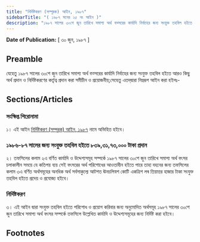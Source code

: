 ```yaml
---
title: "নির্দিষ্টকরণ (সম্পূরক) আইন, ১৯৮৭"
sidebarTitle: "( ১৯৮৭ সনের ২৫ নং আইন )"
description: "১৯৮৭ সালের ৩০শে জুন তারিখে সমাপ্য অর্থ বত্সরের কার্যাদি নির্বাহের জন্য সংযুক্ত তহবিল হইতে আরও কিছু অর্থ প্রদান ও নির্দিষ্টকরণের কর্তৃত্ব প্রদানের জন্য প্রণীত আইন৷"
---
```


**Date of Publication:** [ ৩০ জুন, ১৯৮৭ ]

## Preamble

যেহেতু ১৯৮৭ সালের ৩০শে জুন তারিখে সমাপ্য অর্থ বত্সরের কার্যাদি নির্বাহের জন্য সংযুক্ত তহবিল হইতে আরও কিছু অর্থ প্রদান ও নির্দিষ্টকরণের কর্তৃত্ব প্রদান করা সমীচীন ও প্রয়োজনীয়;সেহেতু এতদ্‌দ্বারা নিম্নরূপ আইন করা হইলঃ-

## Sections/Articles

### সংক্ষিপ্ত শিরোনামা

১। এই আইন [নির্দিষ্টকরণ (সম্পূরক) আইন, ১৯৮৭](/act-707.html "নির্দিষ্টকরণ (সম্পূরক) আইন, ১৯৮৭") নামে অভিহিত হইবে।

### ১৯৮৬-৮৭ সালের জন্য সংযুক্ত তহবিল হইতে ৮৩৯,৩১,৭৩,০০০ টাকা প্রদান

২। তফসিলের কলাম ২এ বর্ণিত কার্যাদি ও উদ্দেশ্যসমূহ সম্পর্কে ১৯৮৭ সালের ৩০শে জুন তারিখে সমাপ্য অর্থ বৎসর চলাকালীন সময়ে যে কতিপয় ব্যয় সেই বৎসরের অর্থ পরিশোধের আওতাধীন হইতে পারে তাহা বহনের জন্য তফসিলের কলাম ৩এ বর্ণিত অর্থসমূহের অনধিক অর্থ সর্বসাকুল্যে আটশত ঊনচলিস্নশ কোটি একত্রিশ লৰ তিয়াত্তর হাজার টাকা সংযুক্ত তহবিল হইতে প্রদেয় ও প্রযোজ্য হইবে।

### নির্দিষ্টকরণ

৩। এই আইন দ্বারা সংযুক্ত তহবিল হইতে পরিশোধ ও প্রয়োগ করিবার জন্য অনুমোদিত অর্থসমূহ ১৯৮৭ সালের ৩০শে জুন তারিখে সমাপ্য অর্থ বৎসর সম্পর্কে তফসিলে উল্লেখিত কার্যাদি ও উদ্দেশ্যসমূহের জন্য নির্দিষ্ট করা হইবে।

## Footnotes
